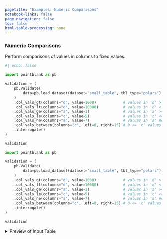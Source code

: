 ```yaml
---
pagetitle: "Examples: Numeric Comparisons"
notebook-links: false
page-navigation: false
toc: false
html-table-processing: none
---
```


### Numeric Comparisons

Perform comparisons of values in columns to fixed values.

```python
#| echo: false

import pointblank as pb

validation = (
    pb.Validate(
        data=pb.load_dataset(dataset="small_table", tbl_type="polars")
    )
    .col_vals_gt(columns="d", value=1000)            # values in 'd' > 1000
    .col_vals_lt(columns="d", value=10000)           # values in 'd' < 10000
    .col_vals_ge(columns="a", value=1)               # values in 'a' >= 1
    .col_vals_le(columns="c", value=5)               # values in 'c' <= 5
    .col_vals_ne(columns="a", value=7)               # values in 'a' not equal to 7
    .col_vals_between(columns="c", left=0, right=15) # 0 <= 'c' values <= 15
    .interrogate()
)

validation
```

```python
import pointblank as pb

validation = (
    pb.Validate(
        data=pb.load_dataset(dataset="small_table", tbl_type="polars")
    )
    .col_vals_gt(columns="d", value=1000)            # values in 'd' > 1000
    .col_vals_lt(columns="d", value=10000)           # values in 'd' < 10000
    .col_vals_ge(columns="a", value=1)               # values in 'a' >= 1
    .col_vals_le(columns="c", value=5)               # values in 'c' <= 5
    .col_vals_ne(columns="a", value=7)               # values in 'a' not equal to 7
    .col_vals_between(columns="c", left=0, right=15) # 0 <= 'c' values <= 15
    .interrogate()
)

validation
```

<details>
<summary>Preview of Input Table</summary>

```python
# | echo: false
pb.preview(pb.load_dataset(dataset="small_table", tbl_type="polars"), n_head=20, n_tail=20)
```

</details>
